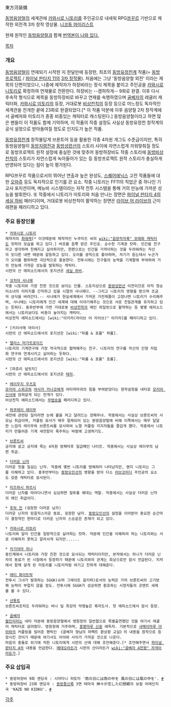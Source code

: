 東方河装備

[[동방음양철]]의 세계관에 [[카와시로 니토리]]를 주인공으로 내세워 RPG[[쯔꾸르]] 기반으로 제작한 외전격 3차 창작 영상물. [http://www.nicovideo.jp/mylist/10874274 니코동 마이리스트]

현재 원작인 [[동방음양철]]과 함께 [http://blog.naver.com/hsh357/140185962563 번역본이 나와 있다.]


[[목차]]

=== 개요 ===
[[동방음양철]]이 연재되기 시작한 지 한달만에 등장한, 최초의 [[동방유정천]]계 작품(= [[동방 프로젝트]] / [[파이널 판타지 11]]의 [[3차 창작]]물). 처음에는 그냥 '동방음양철 외전' 이라는 제목의 단편이었으나, 나중에 제작자가 하장비라는 정식 제목을 붙이고 주인공을 [[카와시로 니토리]]로 확정하여 연재물로 전환한다. 하장비는 --겸허하게-- 9화로 완결. 이후 다시 후속작 형식으로 제목을 동방하장비로 바꾸고 연재를 속행하였으며 [[골베자]]의 레귤러 캐릭터화, [[카와시로 미토리]]의 등장, 거대로봇 [[비상천칙]]의 등장 등으로 어느정도 독자적인 세계관을 전개한 끝에 23화로 완결되었다.[* 이 작품 덕분에 이후 음양철 2차 창작계에서 골베자와 미토리가 종종 비중있는 캐릭터로 캐스팅된다.] 동방음양철이라고 하면 많은 팬들이 이 작품도 함께 기억하며, 이 작품의 작중 설정도 사실상 동방유정천 창작계의 공식 설정으로 받아들여질 정도로 인지도가 높은 작품.

[[동방유정천]]계 창작물답게 브론트어 등을 활용한 각종 4차원 개그도 수준급이지만, 특히 동방음양철이 [[동방지령전]]과 [[동방성련선]]의 스토리 사이에 자연스럽게 끼워맞춰질 정도로 동방프로젝트 원작 설정에 충실한 것에 맞추어 동방하장비도 작중 스토리에 [[동방비상천칙]]의 스토리가 자연스럽게 녹아들어가 있는 등 동방프로젝트 원작 스토리가 충실하게 반영되어 있다는 점이 높이 평가된다.

RPG쯔꾸르 작품으로서의 뛰어난 연출과 높은 완성도, [[스퀘어에닉스]] 고전 작품들에 대한 [[오마쥬]] 등도 독자적으로 인기를 끈 요소. 작중 니토리는 FF11의 직업군 중 하나인 기교사 포지션이며, 메뉴바 시스템이라는 자작 전투 시스템을 통해 거의 만능에 가까운 성능을 발휘한다. 또 작중에서 니토리가 미토리와 처음 만나는 장면은 [[파이널 판타지 4]]의 [[세실 하비]] 패러디이며, 거대로봇 비상천칙이 활약하는 장면은 [[라이브 어 라이브]]의 근미래편을 패러디하고 있다.

=== 주요 등장인물 ===
 * [[카와시로 니토리]]
 제작자의 [[최애캐]][* 이것때문에 제작자인 누쿠미즈 씨의 [[wiki:"음양작자록" 모에화 캐릭터]]도 캇파의 모습을 하고 있다.] 버프를 듬뿍 받은 주인공. 순수한 기계광 캇파. 인간을 친구라고 생각하며 친해지고 싶어하지만, 한편으로는 인간을 가까이하는 것을 두려워하는 자신의 또다른 내면 때문에 갈등하고 있다. 오이를 광적으로 좋아하며, 자기가 듣는데서 누군가가 오이를 폄하하면 극단적으로 흥분한다. 전투시에는 친구들의 능력을 기계팔에 부여하여 거의 만능에 가까운 성능을 발휘하는 캐릭터.
 시련의 산 에피소드에서의 포지션은 [[세실 하비]].

 * [[코치야 사나에]]
 작중 니토리와 가장 친한 것으로 보이는 인물. 스토리상으로 [[동방성련선]] 이전이므로 아직 청순미소녀의 이미지를 간직하고 있을 시절의 사나에다. --그리고 니토리의 영향을 받으며 조금씩 상식을 버려간다.-- 사나에가 현실세계에서 가져온 가전제품이 고장나면 니토리가 수리해주며, 사나에는 니토리에게 인간 세계에 대해 이야기해주는 것으로 서로 친밀관계를 유지하고 있는 듯하다. 중후반부에 가면 거대로봇 [[비상천칙]]의 메인 파일럿으로 활약하는 등 몇몇 에피소드에서는 니토리보다도 비중이 높아지는 캐릭터.
 비상천칙 에피소드에서는 [wiki:"아키라(라이브 어 라이브)" 아키라]를 패러디하고 있다.

 * [키리사메 마리사]
 시련의 산 에피소드에서의 포지션은 [wiki:"파롬 & 포롬" 파롬].

 * [[앨리스 마가트로이드]]
 니토리의 기계연구에 가장 적극적으로 협력해주는 친구. 니토리의 연구를 자신의 인형 자립화 연구와 연계시키고 싶어하는 듯하다.
 시련의 산 에피소드에서의 포지션은 [wiki:"파롬 & 포롬" 포롬].

 * [파츄리 널릿지]
 시련의 산 에피소드에서의 포지션은 [[테라]].

 * [[레이우지 우츠호]]
 [[모리야 스와코]]와 [[야사카 카나코]]에게 야타까마귀의 힘을 부여받았다는 원작설정을 네타로 [[모리야 신사]]에 얹혀살게 되는 전개가 있다.
 비상천칙 에피소드에서는 [[무법송]]을 패러디하고 있다.

 * [[하쿠레이 레이무]]
 새전에 관련된 일이라면 눈에 불을 켜고 달려드는 깡패무녀. 작중에서는 사실상 브론트씨의 사모님 취급이며, 커플링 묘사가 매우 절제되어 있는 동방음양철에 비해 이쪽에서는 매우 달달한 느낌의 레이무와 브론트씨를 묘사하여 노멀 커플링 지지자들을 즐겁게 했다. 작중에서 니토리가 만들어준 기계 새전함이 폭주하는 바람에 고생하기도.

 * [[브론트씨]]
 긍지에 살고 긍지에 죽는 4차원 방패덕후 일급폐인 나이트. 작중에서는 사실상 레이무의 남편 취급.

 * [[더러운 닌자]]
 더러운 짓을 일삼는 닌자. 작중에 몇번 니토리를 방해하러 나타났지만, 왠지 니토리는 그를 이해하고 있다. 중후반부터는 [[동방오인선]]의 영향을 받아 다소 [[러브코미디]] 주인공의 요소도 갖춘 캐릭터로 묘사된다.

 * [[미즈하시 파르시]]
 더러운 닌자를 따라다니면서 심심하면 질투를 해대는 역할. 작중에서는 사실상 더러운 닌자의 애인 취급이다.

 * [[후하 진]] (굉장한 더러운 남자)
 더러운 닌자의 믿음직스러운 동료, 굉장한 남자. [[동방오인선]]의 설정을 이어받아 중요한 순간마다 결정적인 한마디로 더러운 닌자의 스승같은 존재가 되고 있다.

 * [[카와시로 미토리]]
 니토리와 달리 인간을 일방적으로 싫어하는 캇파. 덕분에 인간을 이해하려 하는 니토리와는 서로 이해하지 못하고 갈라서게 되지만......

 * [[카기야마 히나]]
 동인계에서 니토리와 가장 친한 것으로 묘사되는 캐릭터이지만, 본작에서는 히나가 더러운 닌자의 동료가 된 시점에서 등장하기 때문에 니토리와의 관계는 회상으로만 잠시 언급된다. 지저에서 함께 살게 된 미토리를 니토리처럼 여기고 친하게 대해준다.

 * [[레티 화이트락]]
 전투시 그녀가 발휘하는 SGGK(슈퍼 그레이트 골키퍼)로서의 능력은 가히 브론트씨의 고기방패 능력이 부럽지 않을 정도. 전투시에 SGGK가 성공하면 환호하는 시청자들의 코멘트 세례를 볼 수 있다.

 * [[샨톳토]]
 브론트씨조차도 두려워하는 바나 딜 최강의 악명높은 흑마도사. 첫 에피소드에서 잠시 등장.

 * [[골베자]]
 [[월인]]이라는 네타 덕분에 동방음양철에서 영원정의 일반몹으로 특별출연했던 것을 여기서 레귤러 캐릭터로 살려줬다. 영원정에 거주하며, [[붕붕마루 신문]] 애독자. 기본적으로 [[샤메이마루 아야]]와의 커플링을 밀어준 팬픽인 《골베자 형님의 퍼펙트 환상향 교실》의 내용을 원작으로 등장시킨 것이기 때문에 여기서도 아야와 사이가 가까운 것으로 나온다.
 마음의 충돌로 위기에 처한 니토리에게 시련의 산에 대해 조언해준다.[* 조언해주면서 [[파이널 판타지 4]]의 내용을 언급한다. [[메테오]]라든가 시련의 산이라든가 [[wiki:"골베자 4천왕" 자객]]이라든가.]

=== 주요 삽입곡 ===
 * 동방하장비 9화 엔딩곡 : 시마타니 히토미 '雨の日には雨の中を 風の日には風の中を'. [http://www.nicovideo.jp/watch/nm6697223 #]
 * 동방하장비 23화 엔딩곡 : [[동방풍신록]] 3면 테마곡 神々が恋した幻想郷의 보컬 어레인지곡 'KAZE NO KIOKU'. [http://www.nicovideo.jp/watch/sm2129224 #]

[[각주]]
